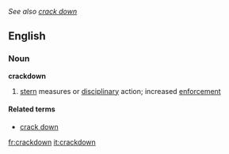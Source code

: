''See also [[crack down]]''
==English==

===Noun===
'''crackdown'''
#[[stern]] measures or [[disciplinary]] action; increased [[enforce]]ment

====Related terms====
*[[crack down]]

[[fr:crackdown]]
[[it:crackdown]]